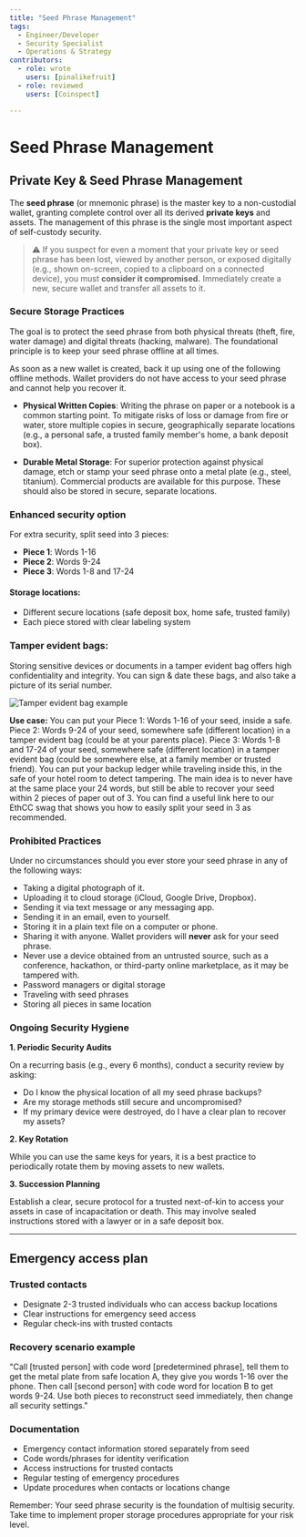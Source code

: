 ```yaml
---
title: "Seed Phrase Management"
tags:
  - Engineer/Developer
  - Security Specialist
  - Operations & Strategy
contributors:
  - role: wrote
    users: [pinalikefruit]
  - role: reviewed
    users: [Coinspect]

---
```



<TagProvider>
<TagFilter />

# Seed Phrase Management

<TagList tags={frontmatter.tags} />
<AttributionList contributors={frontmatter.contributors} />

## Private Key & Seed Phrase Management

The **seed phrase** (or mnemonic phrase) is the master key to a non-custodial wallet, granting complete control over all its derived **private keys** and assets. The management of this phrase is the single most important aspect of self-custody security.

> ⚠️ If you suspect for even a moment that your private key or seed phrase has been lost, viewed by another person, or exposed digitally (e.g., shown on-screen, copied to a clipboard on a connected device), you must **consider it compromised.** Immediately create a new, secure wallet and transfer all assets to it.

### Secure Storage Practices

The goal is to protect the seed phrase from both physical threats (theft, fire, water damage) and digital threats (hacking, malware). The foundational principle is to keep your seed phrase offline at all times.

As soon as a new wallet is created, back it up using one of the following offline methods. Wallet providers do not have access to your seed phrase and cannot help you recover it.

- **Physical Written Copies**: Writing the phrase on paper or a notebook is a common starting point. To mitigate risks of loss or damage from fire or water, store multiple copies in secure, geographically separate locations (e.g., a personal safe, a trusted family member's home, a bank deposit box).

- **Durable Metal Storage**: For superior protection against physical damage, etch or stamp your seed phrase onto a metal plate (e.g., steel, titanium). Commercial products are available for this purpose. These should also be stored in secure, separate locations.

### Enhanced security option

For extra security, split seed into 3 pieces:
- **Piece 1**: Words 1-16
- **Piece 2**: Words 9-24
- **Piece 3**: Words 1-8 and 17-24

#### Storage locations:
- Different secure locations (safe deposit box, home safe, trusted family)
- Each piece stored with clear labeling system

### Tamper evident bags:

Storing sensitive devices or documents in a tamper evident bag offers high confidentiality and integrity. You can sign & date these bags, and also take a picture of its serial number.

![Tamper evident bag example](https://frameworks-static.s3.us-east-2.amazonaws.com/images/multisig-for-protocols/tamper-evident-bag-example.png)

**Use case:**
You can put your Piece 1: Words 1-16 of your seed, inside a safe.
Piece 2: Words 9-24 of your seed, somewhere safe (different location) in a tamper evident bag (could be at your parents place).
Piece 3: Words 1-8 and 17-24 of your seed, somewhere safe (different location) in a tamper evident bag (could be somewhere else, at a family member or trusted friend).
You can put your backup ledger while traveling inside this, in the safe of your hotel room to detect tampering.
The main idea is to never have at the same place your 24 words, but still be able to recover your seed within 2 pieces of paper out of 3.
You can find a useful link here to our EthCC swag that shows you how to easily split your seed in 3 as recommended.

### Prohibited Practices

Under no circumstances should you ever store your seed phrase in any of the following ways:

- Taking a digital photograph of it.
- Uploading it to cloud storage (iCloud, Google Drive, Dropbox).
- Sending it via text message or any messaging app.
- Sending it in an email, even to yourself.
- Storing it in a plain text file on a computer or phone.
- Sharing it with anyone. Wallet providers will **never** ask for your seed phrase.
- Never use a device obtained from an untrusted source, such as a conference, hackathon, or third-party online marketplace, as it may be tampered with.
- Password managers or digital storage
- Traveling with seed phrases
- Storing all pieces in same location

### Ongoing Security Hygiene

**1. Periodic Security Audits**

On a recurring basis (e.g., every 6 months), conduct a security review by asking:

- Do I know the physical location of all my seed phrase backups?
- Are my storage methods still secure and uncompromised?
- If my primary device were destroyed, do I have a clear plan to recover my assets?

**2. Key Rotation**

While you can use the same keys for years, it is a best practice to periodically rotate them by moving assets to new wallets.

**3. Succession Planning**

Establish a clear, secure protocol for a trusted next-of-kin to access your assets in case of incapacitation or death. This may involve sealed instructions stored with a lawyer or in a safe deposit box.

---

## Emergency access plan

### Trusted contacts
- Designate 2-3 trusted individuals who can access backup locations
- Clear instructions for emergency seed access
- Regular check-ins with trusted contacts

### Recovery scenario example
"Call [trusted person] with code word [predetermined phrase], tell them to get the metal plate from safe location A, they give you words 1-16 over the phone. Then call [second person] with code word for location B to get words 9-24. Use both pieces to reconstruct seed immediately, then change all security settings."

### Documentation
- Emergency contact information stored separately from seed
- Code words/phrases for identity verification
- Access instructions for trusted contacts
- Regular testing of emergency procedures
- Update procedures when contacts or locations change

Remember: Your seed phrase security is the foundation of multisig security. Take time to implement proper storage procedures appropriate for your risk level.

</TagProvider>
<ContributeFooter />

